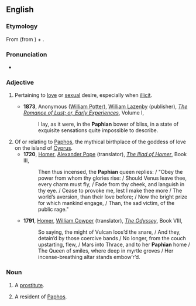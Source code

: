 ==English==
===Etymology===
From {{etyl|la}} {{term|Paphius}} (from {{etyl|grc}} {{term|Πάϕος||{{w|Paphos}}|lang=grc}}) + {{term|-an}}.

===Pronunciation===
*{{a|UK}} {{IPA|/ˈpeɪfɪən/}}

===Adjective===
{{en-adj|-}}

# {{literary}} Pertaining to [[love]] or [[sexual]] desire, especially when [[illicit]].
#* '''1873''', Anonymous ([[w:William Simpson Potter|William Potter]]), [[w:William Lazenby|William Lazenby]] (publisher), ''[[s:Romance of Lust/Volume I|The Romance of Lust; or, Early Experiences]]'', Volume I,
#*: I lay, as it were, in the '''Paphian''' bower of bliss, in a state of exquisite sensations quite impossible to describe.
# Of or relating to [[Paphos]], the mythical birthplace of the goddess of love on the island of [[Cyprus]].
#* '''1720''', [[w:Homer|Homer]], [[w:Alexander Pope|Alexander Pope]] (translator), ''[[s:The Iliad of Homer/Book III|The Iliad of Homer]]'', Book III,
#*: Then thus incensed, the '''Paphian''' queen replies: / "Obey the power from whom thy glories rise: / Should Venus leave thee, every charm must fly, / Fade from thy cheek, and languish in thy eye. / Cease to provoke me, lest I make thee more / The world’s aversion, than their love before; / Now the bright prize for which mankind engage, / Than, the sad victim, of the public rage."
#* '''1791''', [[w:Homer|Homer]], [[w:William Cowper|William Cowper]] (translator), ''[[s:The Odyssey of Homer (Cowper)/Book VIII|The Odyssey]]'', Book VIII,
#*: So saying, the might of Vulcan loos’d the snare, / And they, detain’d by those coercive bands / No longer, from the couch upstarting, flew, / Mars into Thrace, and to her '''Paphian''' home / The Queen of smiles, where deep in myrtle groves / Her incense-breathing altar stands embow’r’d.

===Noun===
{{en-noun}}

# {{literary}} A [[prostitute]].
# A resident of [[Paphos]].